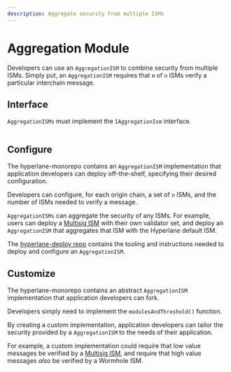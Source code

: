 ```yaml
---
description: Aggregate security from multiple ISMs
---
```


# Aggregation Module

Developers can use an `AggregationISM` to combine security from multiple ISMs. Simply put, an `AggregationISM` requires that `m` of `n` ISMs verify a particular interchain message.

## Interface

`AggregationISMs` must implement the `IAggregationIsm` interface.

```solidity file=<rootDir>/static/contracts/interfaces/isms/IAggregationIsm.sol
```

## Configure

The hyperlane-monorepo contains an `AggregationISM` implementation that application developers can deploy off-the-shelf, specifying their desired configuration.

Developers can configure, for each origin chain, a set of `n` ISMs, and the number of ISMs needed to verify a message.

`AggregationISMs` can aggregate the security of any ISMs. For example, users can deploy a [Multisig ISM](multisig-ISM-interface.mdx) with their own validator set, and deploy an `AggregationISM` that aggregates that ISM with the Hyperlane default ISM.

The [hyperlane-deploy repo](https://github.com/hyperlane-xyz/hyperlane-deploy) contains the tooling and instructions needed to deploy and configure an `AggregationISM`.

## Customize

The hyperlane-monorepo contains an abstract `AggregationISM` implementation that application developers can fork.

Developers simply need to implement the `modulesAndThreshold()` function.

By creating a custom implementation, application developers can tailor the security provided by a `AggregationISM` to the needs of their application.

For example, a custom implementation could require that low value messages be verified by a [Multisig ISM](multisig-ISM-interface.mdx), and require that high value messages _also_ be verified by a Wormhole ISM.

